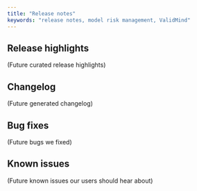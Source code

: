 ```yaml
---
title: "Release notes"
keywords: "release notes, model risk management, ValidMind"
---
```


## Release highlights

(Future curated release highlights)

## Changelog

(Future generated changelog)

## Bug fixes

(Future bugs we fixed)

## Known issues

(Future known issues our users should hear about)